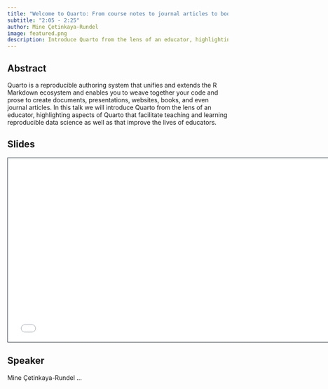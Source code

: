 ```yaml
---
title: "Welcome to Quarto: From course notes to journal articles to books"
subtitle: "2:05 - 2:25"
author: Mine Çetinkaya-Rundel
image: featured.png
description: Introduce Quarto from the lens of an educator, highlighting aspects of Quarto that facilitate teaching and learning reproducible data science as well as that improve the lives of educators.
---
```


## Abstract

Quarto is a reproducible authoring system that unifies and extends the R Markdown ecosystem and enables you to weave together your code and prose to create documents, presentations, websites, books, and even journal articles. In this talk we will introduce Quarto from the lens of an educator, highlighting aspects of Quarto that facilitate teaching and learning reproducible data science as well as that improve the lives of educators.

## Slides

```{=html}
<iframe class="slide-deck" src="/talks/1-welcome/welcome.html" height="420" width="747" style="border: 1px solid #2e3846;"></iframe>
```
## Speaker

Mine Çetinkaya-Rundel ...
